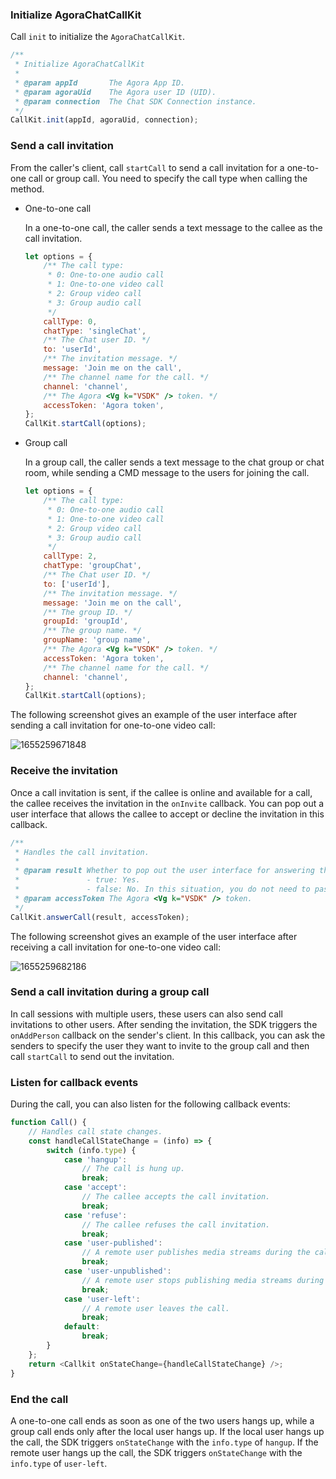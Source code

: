 <PlatformWrapper platform="web">

### Initialize AgoraChatCallKit

Call `init` to initialize the `AgoraChatCallKit`.

```javascript
/**
 * Initialize AgoraChatCallKit
 *
 * @param appId       The Agora App ID.
 * @param agoraUid    The Agora user ID (UID).
 * @param connection  The Chat SDK Connection instance.
 */
CallKit.init(appId, agoraUid, connection);
```

### Send a call invitation

From the caller's client, call `startCall` to send a call invitation for a one-to-one call or group call. You need to specify the call type when calling the method.

- One-to-one call

  In a one-to-one call, the caller sends a text message to the callee as the call invitation.

    ```javascript
    let options = {
        /** The call type:
         * 0: One-to-one audio call
         * 1: One-to-one video call
         * 2: Group video call
         * 3: Group audio call
         */
        callType: 0, 
        chatType: 'singleChat',
        /** The Chat user ID. */
        to: 'userId',
        /** The invitation message. */
        message: 'Join me on the call', 
        /** The channel name for the call. */
        channel: 'channel',
        /** The Agora <Vg k="VSDK" /> token. */
        accessToken: 'Agora token',
    };
    CallKit.startCall(options);
    ```

- Group call

  In a group call, the caller sends a text message to the chat group or chat room, while sending a CMD message to the users for joining the call.

    ```javascript
    let options = {
        /** The call type:
         * 0: One-to-one audio call
         * 1: One-to-one video call
         * 2: Group video call
         * 3: Group audio call
         */
        callType: 2,
        chatType: 'groupChat', 
        /** The Chat user ID. */
        to: ['userId'], 
        /** The invitation message. */
        message: 'Join me on the call',
        /** The group ID. */
        groupId: 'groupId',
        /** The group name. */
        groupName: 'group name',
        /** The Agora <Vg k="VSDK" /> token. */
        accessToken: 'Agora token',
        /** The channel name for the call. */
        channel: 'channel',
    };
    CallKit.startCall(options);
    ```

The following screenshot gives an example of the user interface after sending a call invitation for one-to-one video call:

![1655259671848](https://web-cdn.agora.io/docs-files/1655259671848)

### Receive the invitation

Once a call invitation is sent, if the callee is online and available for a call, the callee receives the invitation in the `onInvite` callback. You can pop out a user interface that allows the callee to accept or decline the invitation in this callback.

```javascript
/**
 * Handles the call invitation.
 * 
 * @param result Whether to pop out the user interface for answering the call.
 *               - true: Yes.
 *               - false: No. In this situation, you do not need to pass the <Vg k="VSDK" /> token.
 * @param accessToken The Agora <Vg k="VSDK" /> token.
 */
CallKit.answerCall(result, accessToken);
```

The following screenshot gives an example of the user interface after receiving a call invitation for one-to-one video call:

![1655259682186](https://web-cdn.agora.io/docs-files/1655259682186)


### Send a call invitation during a group call

In call sessions with multiple users, these users can also send call invitations to other users. After sending the invitation, the SDK triggers the `onAddPerson` callback on the sender's client. In this callback, you can ask the senders to specify the user they want to invite to the group call and then call `startCall` to send out the invitation.


### Listen for callback events

During the call, you can also listen for the following callback events:

```javascript
function Call() {
	// Handles call state changes.
	const handleCallStateChange = (info) => {
		switch (info.type) {
			case 'hangup':
				// The call is hung up.
				break;
			case 'accept':
				// The callee accepts the call invitation.
				break;
			case 'refuse':
				// The callee refuses the call invitation.
				break;
			case 'user-published':
				// A remote user publishes media streams during the call.
				break;
			case 'user-unpublished':
				// A remote user stops publishing media streams during the call.
				break;
			case 'user-left':
				// A remote user leaves the call.
				break;
			default:
				break;
		}
	};
	return <Callkit onStateChange={handleCallStateChange} />;
}
```

### End the call

A one-to-one call ends as soon as one of the two users hangs up, while a group call ends only after the local user hangs up. If the local user hangs up the call, the SDK triggers `onStateChange` with the `info.type` of `hangup`. If the remote user hangs up the call, the SDK triggers `onStateChange` with the `info.type` of `user-left`.

</PlatformWrapper>